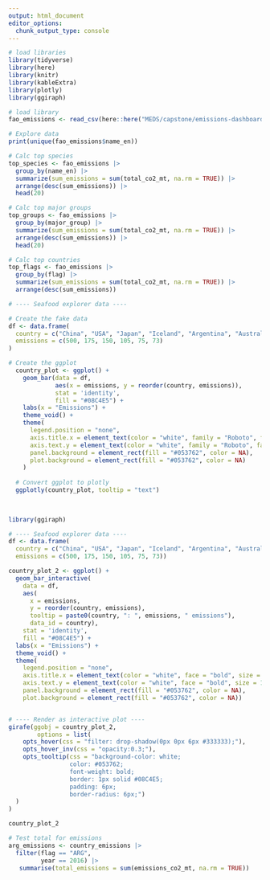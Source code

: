 ```yaml
---
output: html_document
editor_options: 
  chunk_output_type: console
---
```



```r
# load libraries
library(tidyverse)
library(here)
library(knitr)
library(kableExtra)
library(plotly)
library(ggiraph)
```

```r
# load library
fao_emissions <- read_csv(here::here("MEDS/capstone/emissions-dashboard/data/full_emissions_fao_species.csv"))
```

```r
# Explore data
print(unique(fao_emissions$name_en))
```


```r
# Calc top species
top_species <- fao_emissions |>
  group_by(name_en) |>
  summarize(sum_emissions = sum(total_co2_mt, na.rm = TRUE)) |>
  arrange(desc(sum_emissions)) |>
  head(20)
```

```r
# Calc top major groups
top_groups <- fao_emissions |>
  group_by(major_group) |>
  summarize(sum_emissions = sum(total_co2_mt, na.rm = TRUE)) |>
  arrange(desc(sum_emissions)) |>
  head(20)
```

```r
# Calc top countries
top_flags <- fao_emissions |>
  group_by(flag) |>
  summarize(sum_emissions = sum(total_co2_mt, na.rm = TRUE)) |>
  arrange(desc(sum_emissions))
```

```r
# ---- Seafood explorer data ----

# Create the fake data
df <- data.frame(
  country = c("China", "USA", "Japan", "Iceland", "Argentina", "Australia"),
  emissions = c(500, 175, 150, 105, 75, 73)
)

```

```r
# Create the ggplot
  country_plot <- ggplot() +
    geom_bar(data = df,
             aes(x = emissions, y = reorder(country, emissions)),
             stat = 'identity',
             fill = "#08C4E5") +
    labs(x = "Emissions") +
    theme_void() +
    theme(
      legend.position = "none",
      axis.title.x = element_text(color = "white", family = "Roboto", face = "bold", size = 18),
      axis.text.y = element_text(color = "white", family = "Roboto", face = "bold", size = 14),
      panel.background = element_rect(fill = "#053762", color = NA),
      plot.background = element_rect(fill = "#053762", color = NA)
    )
  
  # Convert ggplot to plotly
  ggplotly(country_plot, tooltip = "text")
  
  
```

```r
library(ggiraph)

# ---- Seafood explorer data ----
df <- data.frame(
  country = c("China", "USA", "Japan", "Iceland", "Argentina", "Australia"),
  emissions = c(500, 175, 150, 105, 75, 73))

country_plot_2 <- ggplot() +
  geom_bar_interactive(
    data = df,
    aes(
      x = emissions,
      y = reorder(country, emissions),
      tooltip = paste0(country, ": ", emissions, " emissions"),
      data_id = country),
    stat = 'identity',
    fill = "#08C4E5") +
  labs(x = "Emissions") +
  theme_void() +
  theme(
    legend.position = "none",
    axis.title.x = element_text(color = "white", face = "bold", size = 18),
    axis.text.y = element_text(color = "white", face = "bold", size = 14),
    panel.background = element_rect(fill = "#053762", color = NA),
    plot.background = element_rect(fill = "#053762", color = NA))


# ---- Render as interactive plot ----
girafe(ggobj = country_plot_2,
        options = list(
    opts_hover(css = "filter: drop-shadow(0px 0px 6px #333333);"),
    opts_hover_inv(css = "opacity:0.3;"),
    opts_tooltip(css = "background-color: white;
                 color: #053762;
                 font-weight: bold;
                 border: 1px solid #08C4E5;
                 padding: 6px;
                 border-radius: 6px;")
  )
)

```

```r
country_plot_2
```


```r
# Test total for emissions
arg_emissions <- country_emissions |>
  filter(flag == "ARG",
         year == 2016) |>
   summarise(total_emissions = sum(emissions_co2_mt, na.rm = TRUE))

```

